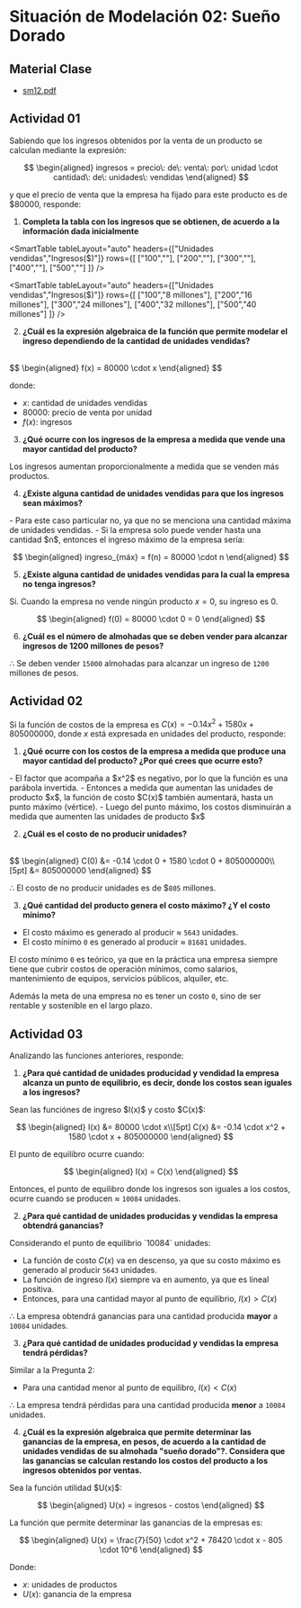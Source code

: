 # Situación de Modelación 02: Sueño Dorado

## Material Clase
- [sm12.pdf](/inacap/mvfm01/docs/sm12.pdf)

## Actividad 01
Sabiendo que los ingresos obtenidos por la venta de un producto se calculan mediante la expresión:

$$
\begin{aligned}
ingresos = precio\: de\: venta\: por\: unidad \cdot cantidad\: de\: unidades\: vendidas
\end{aligned}
$$

y que el precio de venta que la empresa ha fijado para este producto es de \$80000, responde:

1. **Completa la tabla con los ingresos que se obtienen, de acuerdo a la información dada inicialmente**

<SmartTable
  tableLayout="auto"
  headers={["Unidades vendidas","Ingresos($)"]}
  rows={[
    ["100",""],
    ["200",""],
    ["300",""],
    ["400",""],
    ["500",""]
  ]}
/>

<Solution>

<SmartTable
  tableLayout="auto"
  headers={["Unidades vendidas","Ingresos($)"]}
  rows={[
    ["100","8 millones"],
    ["200","16 millones"],
    ["300","24 millones"],
    ["400","32 millones"],
    ["500","40 millones"]
  ]}
/>
</Solution>

2. **¿Cuál es la expresión algebraica de la función que permite modelar el ingreso dependiendo de la cantidad de unidades vendidas?**

<Solution>
<br/>
$$
\begin{aligned}
    f(x) = 80000 \cdot x
\end{aligned}
$$

donde:

- $x$: cantidad de unidades vendidas
- $80000$: precio de venta por unidad
- $f(x)$: ingresos
</Solution>

3. **¿Qué ocurre con los ingresos de la empresa a medida que vende una mayor cantidad del producto?**

<Solution>
Los ingresos aumentan proporcionalmente a medida que se venden más productos.
</Solution>

4. **¿Existe alguna cantidad de unidades vendidas para que los ingresos sean máximos?**

<Solution>
- Para este caso particular no, ya que no se menciona una cantidad máxima de unidades vendidas.
- Si la empresa solo puede vender hasta una cantidad $n$, entonces el ingreso máximo de la empresa sería:

$$
\begin{aligned}
    ingreso_{máx} = f(n) = 80000 \cdot n
\end{aligned}
$$
</Solution>

5. **¿Existe alguna cantidad de unidades vendidas para la cual la empresa no tenga ingresos?**

<Solution>

Si. Cuando la empresa no vende ningún producto $x=0$, su ingreso es $0$.

$$
\begin{aligned}
    f(0) = 80000 \cdot 0 = 0
\end{aligned}
$$
</Solution>

6. **¿Cuál es el número de almohadas que se deben vender para alcanzar ingresos de 1200 millones de pesos?**

<Solution>

<SmartFigure
	src="/inacap/mvfm01/images/fig28.png"
	alt="Cálculo almohadas vendidas para alcanzar 1200 millones"
	caption="Cálculo almohadas vendidas para alcanzar 1200 millones"
	size="large"
/>

$\therefore$ Se deben vender `15000` almohadas para alcanzar un ingreso de `1200` millones de pesos.
</Solution>

## Actividad 02
Si la función de costos de la empresa es $C(x) = -0.14x^2 + 1580x + 805000000$, donde $x$ está expresada en unidades del producto, responde:

1. **¿Qué ocurre con los costos de la empresa a medida que produce una mayor cantidad del producto? ¿Por qué crees que ocurre esto?**

<Solution>
- El factor que acompaña a $x^2$ es negativo, por lo que la función es una parábola invertida.
- Entonces a medida que aumentan las unidades de producto $x$, la función de costo $C(x)$ también aumentará, hasta un punto máximo (vértice).
- Luego del punto máximo, los costos disminuirán a medida que aumenten las unidades de producto $x$
</Solution>

2. **¿Cuál es el costo de no producir unidades?**

<Solution>
<br/>
$$
\begin{aligned}
C(0) &= -0.14 \cdot 0 + 1580 \cdot 0 + 805000000\\[5pt]
&= 805000000
\end{aligned}
$$

$\therefore$ El costo de no producir unidades es de \$`805` millones.
</Solution>

3. **¿Qué cantidad del producto genera el costo máximo? ¿Y el costo mínimo?**

<Solution>

<SmartFigure
	src="/inacap/mvfm01/images/fig29.png"
	alt="Cálculo vértice y raíces para modelo cuadrático C(x)"
	caption="Cálculo vértice y raíces para modelo cuadrático C(x)"
	size="large"
/>

- El costo máximo es generado al producir $\approx$ `5643` unidades.
- El costo mínimo `0` es generado al producir $\approx$ `81681` unidades.

El costo mínimo `0` es teórico, ya que en la práctica una empresa siempre tiene que cubrir costos de operación mínimos, como salarios, mantenimiento de equipos, servicios públicos, alquiler, etc.

Además la meta de una empresa no es tener un costo `0`, sino de ser rentable y sostenible en el largo plazo.
</Solution>

## Actividad 03
Analizando las funciones anteriores, responde:

1. **¿Para qué cantidad de unidades producidad y vendidad la empresa alcanza un punto de equilibrio, es decir, donde los costos sean iguales a los ingresos?**

<Solution>
Sean las funciónes de ingreso $I(x)$ y costo $C(x)$:

$$
\begin{aligned}
    I(x) &= 80000 \cdot x\\[5pt] 
    C(x) &= -0.14 \cdot x^2 + 1580 \cdot x + 805000000
\end{aligned}
$$

El punto de equilibro ocurre cuando:

$$
\begin{aligned}
    I(x) = C(x)
\end{aligned}
$$

<SmartFigure
	src="/inacap/mvfm01/images/fig30.png"
	alt="Cálculo valor de x cuando C(x) = I(x)"
	caption="Cálculo valor de x cuando C(x) = I(x)"
	size="large"
/>

Entonces, el punto de equilibro donde los ingresos son iguales a los costos, ocurre cuando se producen $\approx$ `10084` unidades.
</Solution>

2. **¿Para qué cantidad de unidades producidas y vendidas la empresa obtendrá ganancias?**

<Solution>
Considerando el punto de equilibrio `10084` unidades:

- La función de costo $C(x)$ va en descenso, ya que su costo máximo es generado al producir `5643` unidades.
- La función de ingreso $I(x)$ siempre va en aumento, ya que es lineal positiva.
- Entonces, para una cantidad mayor al punto de equilibrio, $I(x) > C(x)$

$\therefore$ La empresa obtendrá ganancias para una cantidad producida **mayor** a `10084` unidades.
</Solution>

3. **¿Para qué cantidad de unidades producidad y vendidas la empresa tendrá pérdidas?**

<Solution>
Similar a la Pregunta 2:

- Para una cantidad menor al punto de equilibro, $I(x) < C(x)$

$\therefore$ La empresa tendrá pérdidas para una cantidad producida **menor** a `10084` unidades.
</Solution>

4. **¿Cuál es la expresión algebraica que permite determinar las ganancias de la empresa, en pesos, de acuerdo a la cantidad de unidades vendidas de su almohada "sueño dorado"?. Considera que las ganancias se calculan restando los costos del producto a los ingresos obtenidos por ventas.**

<Solution>
Sea la función utilidad $U(x)$:

$$
\begin{aligned}
    U(x) = ingresos - costos
\end{aligned}
$$

<SmartFigure
	src="/inacap/mvfm01/images/fig31.png"
	alt="Función de utilidad U(x)"
	caption="Función de utilidad U(x)"
	size="large"
/>

La función que permite determinar las ganancias de la empresas es:

$$
\begin{aligned}
    U(x) = \frac{7}{50} \cdot x^2 + 78420 \cdot x - 805 \cdot 10^6
\end{aligned}
$$

Donde:

- $x$: unidades de productos
- $U(x)$: ganancia de la empresa
</Solution>
